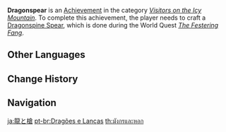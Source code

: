 {{Achievement Infobox
|title        = 
|id           = 80068
|order id     = 0068
|category     = Visitors on the Icy Mountain
|description  = Make a [[Dragonspine Spear|weapon from a dragon's remains]].
|requirements = Earned during ''[[The Festering Fang]]''.
|primogems    = 10
|tracking     = 
|topic        = Forging
}}
'''Dragonspear''' is an [[Achievement]] in the category ''[[Visitors on the Icy Mountain]]''. To complete this achievement, the player needs to craft a [[Dragonspine Spear]], which is done during the World Quest ''[[The Festering Fang]]''.
<!--
==Trivia==

==Video Guides==
{{EVT
|video1   = 
|caption1 = 
}}
-->
==Other Languages==
{{Other Languages
|en      = Dragonspear
|zhs     = 龙与枪
|zhs_rm  = Lóng yǔ Qiāng
|zht     = 龍與槍
|zht_rm  = Lóng yǔ Qiāng
|zh_tl   = 
|ja      = 龍と槍
|ja_rm   = Ryuu to Yari
|ja_tl   = Dragon and Spear
|ko      = 드래곤과 창
|ko_rm   = Deuraegon-gwa Chang
|ko_tl   = Dragon and Spear
|es      = Arma dracónica
|es_tl   = Draconic Weapon
|fr      = Le dragon et la lance
|fr_tl   = The Dragon and the Spear
|ru      = Драконье копьё
|ru_tl   = Dragon Spear
|th      = มังกรและหอก
|th_rm   = Mangkon lae Hok
|th_tl   = 
|vi      = Rồng và Thương
|vi_tl   = 
|de      = Drachen und Speer
|de_tl   = Dragon and Spear
|id      = Naga dan Tombak
|id_tl   = Dragon and Spear
|pt      = Dragões e Lanças
|pt_tl   = 
|tr      = Ejderha Mızrağı
|tr_tl   = 
|it      = Lancia del drago
|it_tl   = 
}}

==Change History==
{{Change History|1.2}}
<!--
==References==
{{Reflist}}
-->
==Navigation==
{{Achievement Navbox|Visitors on the Icy Mountain}}

[[ja:龍と槍]]
[[pt-br:Dragões e Lanças]]
[[th:มังกรและหอก]]